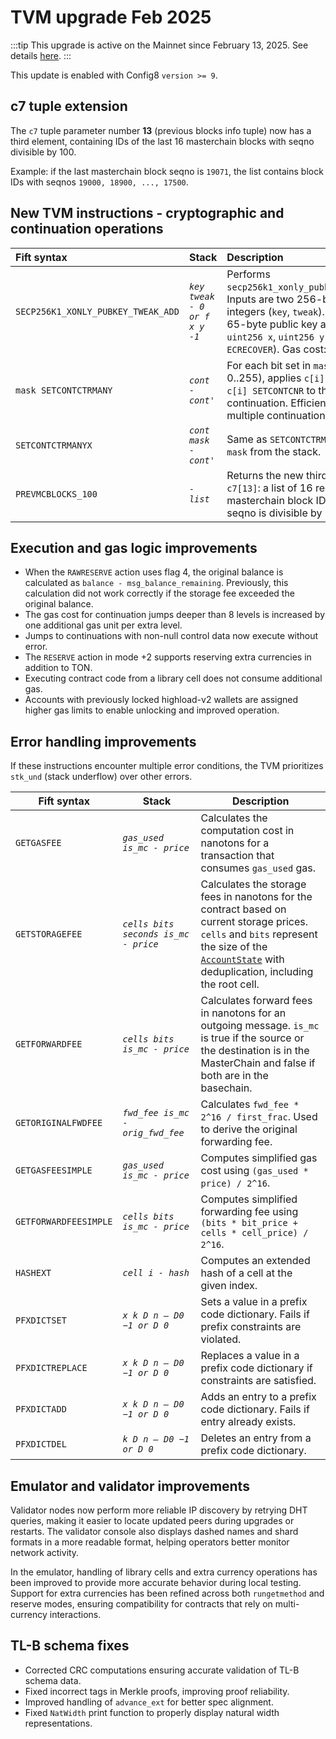 
# TVM upgrade Feb 2025


:::tip
This upgrade is active on the Mainnet since February 13, 2025. See details [here](https://t.me/tonstatus/153).
:::

This update is enabled with Config8 `version >= 9`.

## c7 tuple extension

The `c7` tuple parameter number **13** (previous blocks info tuple) now has a third element, containing IDs of the last 16 masterchain blocks with seqno divisible by 100.

Example: if the last masterchain block seqno is `19071`, the list contains block IDs with seqnos `19000, 18900, ..., 17500`.


## New TVM instructions - cryptographic and continuation operations

| Fift syntax                        | Stack                         | Description                                                                                                                                                                                                           |
| :--------------------------------- | :---------------------------- | :-------------------------------------------------------------------------------------------------------------------------------------------------------------------------------------------------------------------- |
| `SECP256K1_XONLY_PUBKEY_TWEAK_ADD` | *`key tweak - 0 or f x y -1`* | Performs `secp256k1_xonly_pubkey_tweak_add`. Inputs are two 256-bit unsigned integers (`key`, `tweak`). Returns a 65-byte public key as `uint8 f`, `uint256 x`, `uint256 y` (similar to `ECRECOVER`). Gas cost: 1276. |
| `mask SETCONTCTRMANY`              | *`cont - cont'`*              | For each bit set in `mask` (range 0..255), applies `c[i] PUSHCTR SWAP c[i] SETCONTCNR` to the continuation. Efficiently updates multiple continuations.                                                               |
| `SETCONTCTRMANYX`                  | *`cont mask - cont'`*         | Same as `SETCONTCTRMANY`, but reads `mask` from the stack.                                                                                                                                                            |
| `PREVMCBLOCKS_100`                 | *`- list`*                    | Returns the new third element in `c7[13]`: a list of 16 recent masterchain block IDs (where seqno is divisible by 100).                                                                                               |

## Execution and gas logic improvements

- When the `RAWRESERVE` action uses flag 4, the original balance is calculated as `balance - msg_balance_remaining`. Previously, this calculation did not work correctly if the storage fee exceeded the original balance.
- The gas cost for continuation jumps deeper than 8 levels is increased by one additional gas unit per extra level.
- Jumps to continuations with non-null control data now execute without error.
- The `RESERVE` action in mode +2 supports reserving extra currencies in addition to TON.
- Executing contract code from a library cell does not consume additional gas.
- Accounts with previously locked highload-v2 wallets are assigned higher gas limits to enable unlocking and improved operation.

## Error handling improvements

If these instructions encounter multiple error conditions, the TVM prioritizes `stk_und` (stack underflow) over other errors.

| Fift syntax           | Stack                                | Description                                                                                                                                                                                                                                                                                                           |
| --------------------- | ------------------------------------ | --------------------------------------------------------------------------------------------------------------------------------------------------------------------------------------------------------------------------------------------------------------------------------------------------------------------- |
| `GETGASFEE`           | *`gas_used is_mc - price`*           | Calculates the computation cost in nanotons for a transaction that consumes `gas_used` gas.                                                                                                                                                                                                                           |
| `GETSTORAGEFEE`       | *`cells bits seconds is_mc - price`* | Calculates the storage fees in nanotons for the contract based on current storage prices. `cells` and `bits` represent the size of the [`AccountState`](https://github.com/ton-blockchain/ton/blob/8a9ff339927b22b72819c5125428b70c406da631/crypto/block/block.tlb#L247) with deduplication, including the root cell. |
| `GETFORWARDFEE`       | *`cells bits is_mc - price`*         | Calculates forward fees in nanotons for an outgoing message. `is_mc` is true if the source or the destination is in the MasterChain and false if both are in the basechain.                                                                                                                                           |
| `GETORIGINALFWDFEE`   | *`fwd_fee is_mc - orig_fwd_fee`*     | Calculates `fwd_fee * 2^16 / first_frac`. Used to derive the original forwarding fee.                                                                                                                                                                                                                                 |
| `GETGASFEESIMPLE`     | *`gas_used is_mc - price`*           | Computes simplified gas cost using `(gas_used * price) / 2^16`.                                                                                                                                                                                                                                                       |
| `GETFORWARDFEESIMPLE` | *`cells bits is_mc - price`*         | Computes simplified forwarding fee using `(bits * bit_price + cells * cell_price) / 2^16`.                                                                                                                                                                                                                            |
| `HASHEXT`             | *`cell i - hash`*                    | Computes an extended hash of a cell at the given index.                                                                                                                                                                                                                                                               |
| `PFXDICTSET`          | *`x k D n – D0 −1 or D 0`*           | Sets a value in a prefix code dictionary. Fails if prefix constraints are violated.                                                                                                                                                                                                                                   |
| `PFXDICTREPLACE`      | *`x k D n – D0 −1 or D 0`*           | Replaces a value in a prefix code dictionary if constraints are satisfied.                                                                                                                                                                                                                                            |
| `PFXDICTADD`          | *`x k D n – D0 −1 or D 0`*           | Adds an entry to a prefix code dictionary. Fails if entry already exists.                                                                                                                                                                                                                                             |
| `PFXDICTDEL`          | *`k D n – D0 −1 or D 0`*             | Deletes an entry from a prefix code dictionary.                                                                                                                                                                                                                                                                     
## Emulator and validator improvements

Validator nodes now perform more reliable IP discovery by retrying DHT queries, making it easier to locate updated peers during upgrades or restarts. The validator console also displays dashed names and shard formats in a more readable format, helping operators better monitor network activity.

In the emulator, handling of library cells and extra currency operations has been improved to provide more accurate behavior during local testing. Support for extra currencies has been refined across both `rungetmethod` and reserve modes, ensuring compatibility for contracts that rely on multi-currency interactions.

## TL-B schema fixes

- Corrected CRC computations ensuring accurate validation of TL-B schema data.
- Fixed incorrect tags in Merkle proofs, improving proof reliability.
- Improved handling of `advance_ext` for better spec alignment.
- Fixed `NatWidth` print function to properly display natural width representations.

<Feedback />
